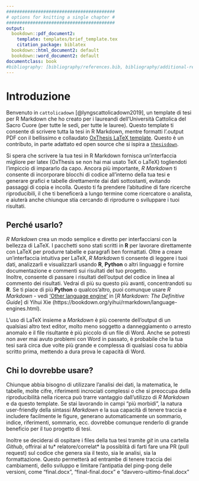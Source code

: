 ```yaml
---
#########################################
# options for knitting a single chapter #
#########################################
output:
  bookdown::pdf_document2:
    template: templates/brief_template.tex
    citation_package: biblatex
  bookdown::html_document2: default
  bookdown::word_document2: default
documentclass: book
#bibliography: [bibliography/references.bib, bibliography/additional-references.bib]
---
```


# Introduzione {.unnumbered}

```{=tex}
\adjustmtc
\markboth{Introduction}{}
```
<!-- For PDF output, include these two LaTeX commands after unnumbered chapter headings, otherwise the mini table of contents and the running header will show the previous chapter -->

Benvenuto in `cattolicadown` [@lyngscattolicadown2019], un template di tesi per R Markdown che ho creato per i laureandi dell'Università Cattolica del Sacro Cuore (per tutte le sedi, per tutte le lauree).
Questo template ti consente di scrivere tutta la tesi in R Markdown, mentre formatti l'.output PDF con il bellissimo e collaudato [OxThesis LaTeX template](https://github.com/mcmanigle/OxThesis).
Questo è un contributo, in parte adattato ed open source che si ispira a [`thesisdown`](https://github.com/ismayc/thesisdown).

Si spera che scrivere la tua tesi in R Markdown fornisca un'interfaccia migliore per latex (OxThesis se non hai mai usato TeX o LaTeX) togliendoti l'impiccio di impararlo da capo.
Ancora più importante, *R Markdown* ti consente di incorporare blocchi di codice all'interno della tua tesi e generare grafici e tabelle direttamente dai dati sottostanti, evitando passaggi di copia e incolla.
Questo ti fa prendere l'abitudine di fare ricerche riproducibili, il che ti beneficerà a lungo termine come ricercatore o analista, e aiuterà anche chiunque stia cercando di riprodurre o sviluppare i tuoi risultati.

## Perché usarlo? {.unnumbered}

*R Markdown* crea un modo semplice e diretto per interfacciarsi con la bellezza di LaTeX.
I pacchetti sono stati scritti in **R** per lavorare direttamente con LaTeX per produrre tabelle e paragrafi ben formattati.
Oltre a creare un'interfaccia intuitiva per LaTeX, *R Markdown* ti consente di leggere i tuoi dati, analizzarli e visualizzarli usando **R**, **Python** o altri linguaggi e fornire documentazione e commenti sui risultati del tuo progetto.\
Inoltre, consente di passare i risultati dell'output del codice in linea al commento dei risultati.
Vedrai di più su questo più avanti, concentrandoti su **R**.
Se ti piace di più **Python** o qualcos'altro, puoi comunque usare *R Markdown* - vedi ['Other language engine'](https://bookdown.org/yihui/rmarkdown/language-engines.html) in [*R Markdown: The Definitive Guide*] di Yihui Xie (https://bookdown.org/yihui/rmarkdown/language-engines.html).

L'uso di LaTeX insieme a *Markdown* è più coerente dell'output di un qualsiasi altro text editor, molto meno soggetto a danneggiamento o arresto anomalo e il file risultante è più piccolo di un file di Word.
Anche se potresti non aver mai avuto problemi con Word in passato, è probabile che la tua tesi sarà circa due volte più grande e complessa di qualsiasi cosa tu abbia scritto prima, mettendo a dura prova le capacità di Word.

## Chi lo dovrebbe usare? {.unnumbered}

Chiunque abbia bisogno di utilizzare l'analisi dei dati, la matematica, le tabelle, molte cifre, riferimenti incrociati complessi o che si preoccupa della riproducibilità nella ricerca può trarre vantaggio dall'utilizzo di *R Markdown* e da questo template.
Se stai lavorando in campi "più morbidi", la natura user-friendly della sintassi *Markdown* e la sua capacità di tenere traccia e includere facilmente le figure, generano automaticamente un sommario, indice, riferimenti, sommario, ecc. dovrebbe comunque renderlo di grande beneficio per il tuo progetto di tesi.

Inoltre se deciderai di ospitare i files della tua tesi tramite *git* in una cartella *Github*, offrirai al tu* relatore/correlat* la possiblità di farti fare una PR (pull request) sul codice che genera sia il testo, sia le analisi, sia la formattazione. Questo permetterà ad entrambe di tenere traccia dei cambiamenti, dello sviluppo e limitare l'antipatia del ping-pong delle versioni, come "final.docx", "final-final.docx" e "davvero-ultimo-final.docx"
